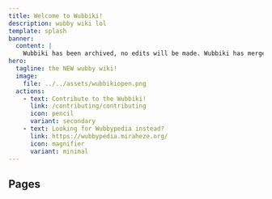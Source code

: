 ```yaml
---
title: Welcome to Wubbiki!
description: wubby wiki lol
template: splash
banner:
  content: |
    Wubbiki has been archived, no edits will be made. Wubbiki has merged with Wubbypedia. (https://wubbypedia.miraheze.org/)
hero:
  tagline: the NEW wubby wiki!
  image:
    file: ../../assets/wubbikiopen.png
  actions:
    - text: Contribute to the Wubbiki!
      link: /contributing/contributing
      icon: pencil
      variant: secondary
    - text: Looking for Wubbypedia instead?
      link: https://wubbypedia.miraheze.org/
      icon: magnifier
      variant: minimal
---
```



## Pages

<CardGrid>
	<LinkCard
	title="Community"
	description="Stuff thats inside the wubby community. (PAGE NOT EXIST YET)"
	href="/community"
	/>
	<LinkCard
	title="Reference"
	description="'What does this [part] do?'"
	href="/reference/lookup"
	/>
	<LinkCard
	title="Other"
	description="Changelogs, placeholder etc."
	href="/other/changelog"
	/>
	<LinkCard
	title="Contributing"
	description="Help us out!"
	href="/contributing/contributing.mdx"
	/>
</CardGrid>